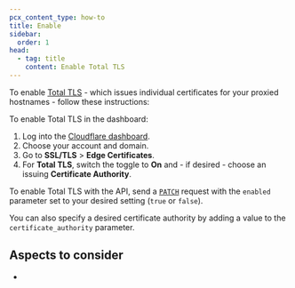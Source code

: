 ```yaml
---
pcx_content_type: how-to
title: Enable
sidebar:
  order: 1
head:
  - tag: title
    content: Enable Total TLS
---
```



To enable [Total TLS](/ssl/edge-certificates/additional-options/total-tls/) - which issues individual certificates for your proxied hostnames - follow these instructions:

<Tabs syncKey="dashPlusAPI"> <TabItem label="Dashboard">

To enable Total TLS in the dashboard:

1. Log into the [Cloudflare dashboard](https://dash.cloudflare.com).
2. Choose your account and domain.
3. Go to **SSL/TLS** > **Edge Certificates**.
4. For **Total TLS**, switch the toggle to **On** and - if desired - choose an issuing **Certificate Authority**.

</TabItem> <TabItem label="API">

To enable Total TLS with the API, send a [`PATCH`](/api/operations/total-tls-enable-or-disable-total-tls) request with the `enabled` parameter set to your desired setting (`true` or `false`).

You can also specify a desired certificate authority by adding a value to the `certificate_authority` parameter.

</TabItem> </Tabs>

## Aspects to consider

- <Render file="total-tls-character-limitation" />
